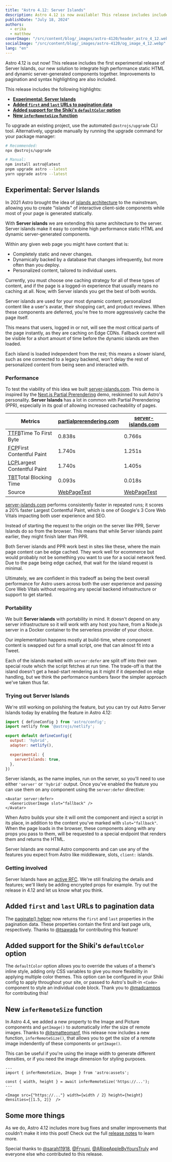 ```yaml
---
title: "Astro 4.12: Server Islands"
description: Astro 4.12 is now available! This release includes includes the first experimental release of Server Islands, improvements to pagination and syntax highlighting, and more.
publishDate: "July 18, 2024"
authors:
  - erika
  - matthew
coverImage: "/src/content/blog/_images/astro-4120/header_astro_4_12.webp"
socialImage: "/src/content/blog/_images/astro-4120/og_image_4_12.webp"
lang: "en"
---
```



<BlogSummary>
  Astro 4.12 is out now! This release includes the first experimental release of Server Islands, our new solution to integrate high performance static HTML and dynamic server-generated components together. Improvements to pagination and syntax highlighting are also included.
</BlogSummary>

This release includes the following highlights:

- [**Experimental: Server Islands**](#experimental-server-islands)
- [**Added `first` and `last` URLs to pagination data**](#added-first-and-last-urls-to-pagination-data)
- [**Added support for the Shiki's `defaultColor` option**](#added-support-for-the-shikis-defaultcolor-option)
- [**New `inferRemoteSize` function**](#new-inferremotesize-function)

To upgrade an existing project, use the automated `@astrojs/upgrade` CLI tool. Alternatively, upgrade manually by running the upgrade command for your package manager:

```sh
# Recommended:
npx @astrojs/upgrade

# Manual:
npm install astro@latest
pnpm upgrade astro --latest
yarn upgrade astro --latest
```

## Experimental: Server Islands

In 2021 Astro brought the idea of [islands architecture](https://astro.build/blog/introducing-astro/) to the mainstream, allowing you to create "islands" of interactive client-side components while most of your page is generated statically.

With **Server islands** we are extending this same architecture to the server. Server islands make it easy to combine high performance static HTML and dynamic server-generated components.

Within any given web page you might have content that is:

- Completely static and never changes.
- Dynamically backed by a database that changes infrequently, but more often than you deploy.
- Personalized content, tailored to individual users.

Currently, you must choose one caching strategy for all of these types of content, and if the page is a logged-in experience that usually means no caching at all. Now, with Server islands you get the best of both worlds.

<BlogContentImage src={islandDiag} alt="A diagram showing the server island population parts of the page from the server." />

Server islands are used for your most dynamic content; personalized content like a user's avatar, their shopping cart, and product reviews. When these components are deferred, you're free to more aggressively cache the page itself.

This means that users, logged in or not, will see the most critical parts of the page instantly, as they are caching on Edge CDNs. Fallback content will be visible for a short amount of time before the dynamic islands are then loaded.

Each island is loaded independent from the rest; this means a slower island, such as one connected to a legacy backend, won't delay the rest of personalized content from being seen and interacted with.

### Performance

To test the viability of this idea we built [server-islands.com](https://server-islands.com/). This demo is inspired by the [Next.js Partial Prerendering](https://www.partialprerendering.com/) demo, reskinned to suit Astro's personality. **Server Islands** has a lot in common with Partial Prerendering (PPR), especially in its goal of allowing increased cacheability of pages.

| <span class="whitespace-nowrap">Metrics</span>                                                                                                 | <a href="https://partialprerendering.com/">partialprerendering.com</a>                                                 | <a href="https://server-islands.com/">server-islands.com</a>                                                       |
| ---------------------------------------------------------------------------------------------------------------------------------------------- | -------------------------------------------------------------------- | -------------------------------------------------------------------- |
| <abbr class="sm:hidden no-underline" title="Time To First Byte">TTFB</abbr><span class="hidden sm:inline">Time To First Byte</span>            | 0.838s                                                               | 0.766s                                                               |
| <abbr class="sm:hidden no-underline" title="First Contentful Paint">FCP</abbr><span class="hidden sm:inline">First Contentful Paint</span>     | 1.740s                                                               | 1.251s                                                               |
| <abbr class="sm:hidden no-underline" title="Largest Contentful Paint">LCP</abbr><span class="hidden sm:inline">Largest Contentful Paint</span> | 1.740s                                                               | 1.405s                                                               |
| <abbr class="sm:hidden no-underline" title="Total Blocking Time">TBT</abbr><span class="hidden sm:inline">Total Blocking Time</span>           | 0.093s                                                               | 0.018s                                                               |
| Source                                                                                                                                         | [WebPageTest](https://www.webpagetest.org/result/240715_BiDc15_G7W/) | [WebPageTest](https://www.webpagetest.org/result/240716_AiDc6D_D1N/) |

[server-islands.com](https://server-islands.com) performs consistently faster in repeated runs; it scores a 20% faster Largest Contentful Paint, which is one of Google's 3 Core Web Vitals impacting both user experience and SEO.

Instead of starting the request to the origin on the server like PPR, Server Islands do so from the browser. This means that while Server islands paint earlier, they might finish later than PPR.

Both Server islands and PPR work best in sites like these, where the main page content can be edge cached. They work well for ecommerce but would probably not be something you want to use for a social network feed. Due to the page being edge cached, that wait for the island request is minimal.

Ultimately, we are confident in this tradeoff as being the best overall performance for Astro users across both the user experience and passing Core Web Vitals without requiring any special backend infrastructure or support to get started.

### Portability

We built **Server islands** with portability in mind. It doesn't depend on any server infrastructure so it will work with any host you have, from a Node.js server in a Docker container to the serverless provider of your choice.

Our implementation happens mostly at build-time, where component content is swapped out for a small script, one that can almost fit into a Tweet.

Each of the islands marked with `server:defer` are split off into their own special route which the script fetches at run time. The trade-off is that the island doesn't get a head-start rendering as it might if it depended on edge handling, but we think the performance numbers favor the simpler approach we've taken thus far.

### Trying out Server Islands

We're still working on polishing the feature, but you can try out Astro Server Islands today by enabling the feature in Astro 4.12:

```js
import { defineConfig } from 'astro/config';
import netlify from '@astrojs/netlify';

export default defineConfig({
  output: 'hybrid',
  adapter: netlify(),

  experimental: {
    serverIslands: true,
  },
})
```

Server islands, as the name implies, run on the server, so you'll need to use either `'server'` or `'hybrid'` output. Once you've enabled the feature you can use them on any component using the `server:defer` directive:

```astro
<Avatar server:defer>
  <GenericUserImage slot="fallback" />
</Avatar>
```

When Astro builds your site it will omit the component and inject a script in its place, in addition to the content you've marked with `slot="fallback"`. When the page loads in the browser, these components along with any props you pass to them, will be requested to a special endpoint that renders them and returns the HTML.

Server Islands are normal Astro components and can use any of the features you expect from Astro like middleware, slots, `client:` islands.

### Getting involved

Server Islands have an [active RFC](https://github.com/withastro/roadmap/pull/963). We're still finalizing the details and features; we'll likely be adding encrypted props for example. Try out the release in 4.12 and let us know what you think.

## Added `first` and `last` URLs to pagination data

The [paginate() helper](https://docs.astro.build/en/reference/api-reference/#paginate) now returns the `first` and `last` properties in the pagination data. These properties contain the first and last page urls, respectively. Thanks to [@tsawada](https://github.com/tsawada) for contributing this feature!

## Added support for the Shiki's `defaultColor` option

The `defaultColor` option allows you to override the values of a theme's inline style, adding only CSS variables to give you more flexibility in applying multiple color themes. This option can be configured in your Shiki config to apply throughout your site, or passed to Astro's built-in `<Code>` component to style an individual code block. Thank you to [@madcampos](https://github.com/madcampos) for contributing this!

## New `inferRemoteSize` function

In Astro 4.4, we added a new property to the Image and Picture components and `getImage()` to automatically infer the size of remote images. Thanks to [@itsmatteomanf](https://github.com/itsmatteomanf), this release now includes a new  function, `inferRemoteSize()`, that allows you to get the size of a remote image indendently of these components or `getImage()`.

This can be useful if you're using the image width to generate different densities, or if you need the image dimension for styling purposes.

```astro
---
import { inferRemoteSize, Image } from 'astro:assets';

const { width, height } = await inferRemoteSize('https://...');
---

<Image src={"https://..."} width={width / 2} height={height} densities={[1.5, 2]}  />
```

## Some more things

As we do, Astro 4.12 includes more bug fixes and smaller improvements that couldn't make it into this post! Check out the full [release notes](https://github.com/withastro/astro/blob/refs/heads/main/packages/astro/CHANGELOG.md#4120) to learn more.

Special thanks to [@sarah11918](https://github.com/sarah11918), [@Fryuni](https://github.com/Fryuni), [@ARipeAppleByYoursTruly](https://github.com/ARipeAppleByYoursTruly) and everyone else who contributed to this release.
